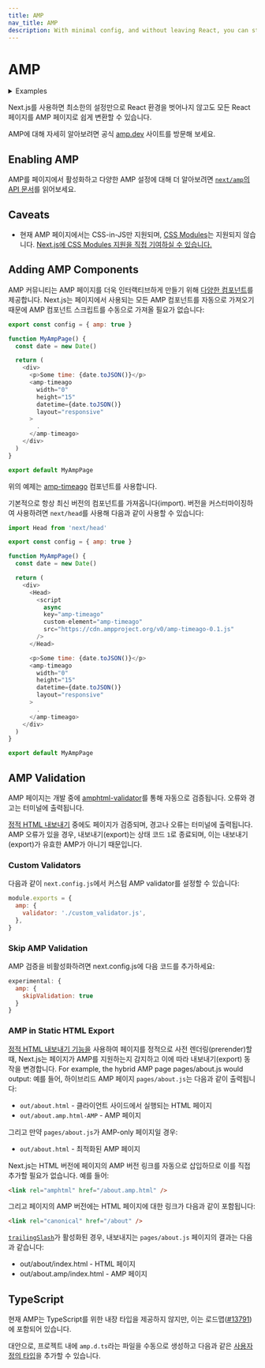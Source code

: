 ```yaml
---
title: AMP
nav_title: AMP
description: With minimal config, and without leaving React, you can start adding AMP and improve the performance and speed of your pages.
---
```


# AMP

<details>
  <summary>Examples</summary>

- [AMP](https://github.com/vercel/next.js/tree/canary/examples/amp)

</details>

Next.js를 사용하면 최소한의 설정만으로 React 환경을 벗어나지 않고도 모든 React 페이지를 AMP 페이지로 쉽게 변환할 수 있습니다.

AMP에 대해 자세히 알아보려면 공식 [amp.dev](https://amp.dev) 사이트를 방문해 보세요.

## Enabling AMP

AMP를 페이지에서 활성화하고 다양한 AMP 설정에 대해 더 알아보려면 [`next/amp`의 API 문서](/docs/app/building-your-application/configuring/amp)를 읽어보세요.

## Caveats

- 현재 AMP 페이지에서는 CSS-in-JS만 지원되며, [CSS Modules](/docs/app/building-your-application/styling)는 지원되지 않습니다. [Next.js에 CSS Modules 지원을 직접 기여하실 수 있습니다.](https://github.com/vercel/next.js/issues/10549)

## Adding AMP Components

AMP 커뮤니티는 AMP 페이지를 더욱 인터랙티브하게 만들기 위해 [다양한 컴포넌트](https://amp.dev/documentation/components/)를 제공합니다. Next.js는 페이지에서 사용되는 모든 AMP 컴포넌트를 자동으로 가져오기 때문에 AMP 컴포넌트 스크립트를 수동으로 가져올 필요가 없습니다:

```js
export const config = { amp: true }

function MyAmpPage() {
  const date = new Date()

  return (
    <div>
      <p>Some time: {date.toJSON()}</p>
      <amp-timeago
        width="0"
        height="15"
        datetime={date.toJSON()}
        layout="responsive"
      >
        .
      </amp-timeago>
    </div>
  )
}

export default MyAmpPage
```

위의 예제는 [amp-timeago](https://amp.dev/documentation/components/websites/amp-timeago?redirected) 컴포넌트를 사용합니다.

기본적으로 항상 최신 버전의 컴포넌트를 가져옵니다(import). 버전을 커스터마이징하여 사용하려면 `next/head`를 사용해 다음과 같이 사용할 수 있습니다:

```js
import Head from 'next/head'

export const config = { amp: true }

function MyAmpPage() {
  const date = new Date()

  return (
    <div>
      <Head>
        <script
          async
          key="amp-timeago"
          custom-element="amp-timeago"
          src="https://cdn.ampproject.org/v0/amp-timeago-0.1.js"
        />
      </Head>

      <p>Some time: {date.toJSON()}</p>
      <amp-timeago
        width="0"
        height="15"
        datetime={date.toJSON()}
        layout="responsive"
      >
        .
      </amp-timeago>
    </div>
  )
}

export default MyAmpPage
```

## AMP Validation

AMP 페이지는 개발 중에 [amphtml-validator](https://www.npmjs.com/package/amphtml-validator)를 통해 자동으로 검증됩니다. 오류와 경고는 터미널에 출력됩니다.

[정적 HTML 내보내기](/docs/app/building-your-application/deploying/static-exports) 중에도 페이지가 검증되며, 경고나 오류는 터미널에 출력됩니다. AMP 오류가 있을 경우, 내보내기(export)는 상태 코드 `1`로 종료되며, 이는 내보내기(export)가 유효한 AMP가 아니기 때문입니다.

### Custom Validators

다음과 같이 `next.config.js`에서 커스텀 AMP validator를 설정할 수 있습니다:

```js
module.exports = {
  amp: {
    validator: './custom_validator.js',
  },
}
```

### Skip AMP Validation

AMP 검증을 비활성화하려면 next.config.js에 다음 코드를 추가하세요:

```js
experimental: {
  amp: {
    skipValidation: true
  }
}
```

### AMP in Static HTML Export

[정적 HTML 내보내기 기능을](/docs/app/building-your-application/deploying/static-exports) 사용하여 페이지를 정적으로 사전 렌더링(prerender)할 때, Next.js는 페이지가 AMP를 지원하는지 감지하고 이에 따라 내보내기(export) 동작을 변경합니다.
For example, the hybrid AMP page pages/about.js would output:
예를 들어, 하이브리드 AMP 페이지 `pages/about.js`는 다음과 같이 출력됩니다:

- `out/about.html` - 클라이언트 사이드에서 실행되는 HTML 페이지
- `out/about.amp.html-AMP` - AMP 페이지

그리고 만약 `pages/about.js`가 AMP-only 페이지일 경우:

- `out/about.html` - 최적화된 AMP 페이지

Next.js는 HTML 버전에 페이지의 AMP 버전 링크를 자동으로 삽입하므로 이를 직접 추가할 필요가 없습니다. 예를 들어:

```html
<link rel="amphtml" href="/about.amp.html" />
```

그리고 페이지의 AMP 버전에는 HTML 페이지에 대한 링크가 다음과 같이 포함됩니다:

```html
<link rel="canonical" href="/about" />
```

[`trailingSlash`](/docs/app/api-reference/next-config-js/trailingSlash)가 활성화된 경우, 내보내지는 `pages/about.js` 페이지의 결과는 다음과 같습니다:

- out/about/index.html - HTML 페이지
- out/about.amp/index.html - AMP 페이지

## TypeScript

현재 AMP는 TypeScript를 위한 내장 타입을 제공하지 않지만, 이는 로드맵([#13791](https://github.com/ampproject/amphtml/issues/13791))에 포함되어 있습니다.

대안으로, 프로젝트 내에 `amp.d.ts`라는 파일을 수동으로 생성하고 다음과 같은 [사용자 정의 타입](https://stackoverflow.com/questions/50585952/property-amp-img-does-not-exist-on-type-jsx-intrinsicelements/50601125#50601125)을 추가할 수 있습니다.
